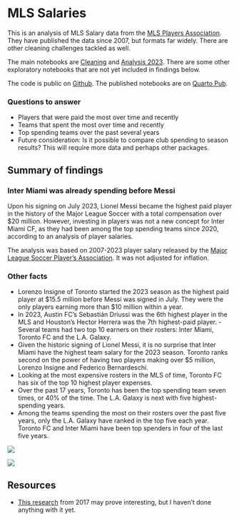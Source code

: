 # MLS Salaries

This is an analysis of MLS Salary data from the [MLS Players Association](https://mlsplayers.org/resources/salary-guide). They have published the data since 2007, but formats far widely. There are other cleaning challenges tackled as well.

The main notebooks are [Cleaning](01-cleaning.qmd) and [Analysis 2023](02-analysis.qmd). There are some other exploratory notebooks that are not yet included in findings below.

The code is public on [Github](https://github.com/utdata/rwd-mls-salaries). The published notebooks are on [Quarto Pub](https://christianmcdonald.quarto.pub/mls-salaries/).

### Questions to answer

- Players that were paid the most over time and recently
- Teams that spent the most over time and recently
- Top spending teams over the past several years
- Future consideration: Is it possible to compare club spending to season results? This will require more data and perhaps other packages.

## Summary of findings

### Inter Miami was already spending before Messi

Upon his signing on July 2023, Lionel Messi became the highest paid player in the history of the Major League Soccer with a total compensation over \$20 million. However, investing in players was not a new concept for Inter Miami CF, as they had been among the top spending teams since 2020, according to an analysis of player salaries.

The analysis was based on 2007-2023 player salary released by the [Major League Soccer Player's Association](https://mlsplayers.org/resources/salary-guide). It was not adjusted for inflation.

### Other facts
- Lorenzo Insigne of Toronto started the 2023 season as the highest paid player at \$15.5 million before Messi was signed in July. They were the only players earning more than $10 million within a year.
- In 2023, Austin FC's Sebastián Driussi was the 6th highest player in the MLS and Houston's Hector Herrera was the 7th highest-paid player. - Several teams had two top 10 earners on their rosters: Inter Miami, Toronto FC and the L.A. Galaxy.
- Given the historic signing of Lionel Messi, it is no surprise that Inter Miami have the highest team salary for the 2023 season. Toronto ranks second on the power of having two players making over $5 million, Lorenzo Insigne and Federico Bernardeschi.
- Looking at the most expensive rosters in the MLS of time, Toronto FC has six of the top 10 highest player expenses.
- Over the past 17 years, Toronto has been the top spending team seven times, or 40% of the time. The L.A. Galaxy is next with five highest-spending years.
- Among the teams spending the most on their rosters over the past five years, only the L.A. Galaxy have ranked in the top five each year. Toronto FC and Inter Miami have been top spenders in four of the last five years.


![](figures/team-salary-2023.png)

![](figures/sal_team_rank-new.png)


## Resources

- [This research](https://static1.squarespace.com/static/5b141b4a2714e53264a3db7d/t/5b14224703ce643a99571d4a/1528046159698/Goldberg_MLS_Salaries.pdf) from 2017 may prove interesting, but I haven't done anything with it yet.


